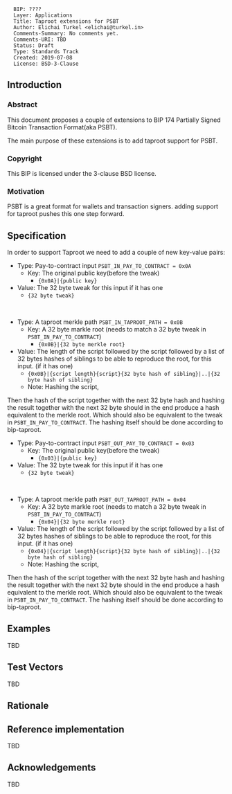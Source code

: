 <pre>
  BIP: ????
  Layer: Applications
  Title: Taproot extensions for PSBT
  Author: Elichai Turkel <elichai@turkel.in>
  Comments-Summary: No comments yet.
  Comments-URI: TBD
  Status: Draft
  Type: Standards Track
  Created: 2019-07-08
  License: BSD-3-Clause
</pre>

== Introduction ==

=== Abstract ===

This document proposes a couple of extensions to BIP 174 Partially Signed Bitcoin Transaction Format(aka PSBT).

The main purpose of these extensions is to add taproot support for PSBT.

=== Copyright ===

This BIP is licensed under the 3-clause BSD license.

=== Motivation ===

PSBT is a great format for wallets and transaction signers. adding support for taproot pushes this one step forward.

== Specification ==

In order to support Taproot we need to add a couple of new key-value pairs:  

* Type: Pay-to-contract input <code>PSBT_IN_PAY_TO_CONTRACT = 0x0A</code>
** Key: The original public key(before the tweak)
*** <tt>{0x0A}|{public key}</tt>
* Value: The 32 byte tweak for this input if it has one
** <code>{32 byte tweak}</code>
<br />

* Type: A taproot merkle path <code>PSBT_IN_TAPROOT_PATH = 0x0B</code>
** Key: A 32 byte markle root (needs to match a 32 byte tweak in <code>PSBT_IN_PAY_TO_CONTRACT</code>)
*** <tt>{0x0B}|{32 byte merkle root}</tt>
* Value: The length of the script followed by the script followed by a list of 32 bytes hashes of siblings to be able to reproduce the root, for this input. (if it has one)
** <code>{0x0B}|{script length}{script}{32 byte hash of sibling}|..|{32 byte hash of sibling}</code>
** Note: Hashing the script,
Then the hash of the script together with the next 32 byte hash and hashing the result together with the next 32 byte should in the end produce a hash equivalent to the merkle root. 
Which should also be equivalent to the tweak in <code>PSBT_IN_PAY_TO_CONTRACT</code>.
The hashing itself should be done according to bip-taproot.
<br />

* Type: Pay-to-contract input <code>PSBT_OUT_PAY_TO_CONTRACT = 0x03</code>
** Key: The original public key(before the tweak)
*** <tt>{0x03}|{public key}</tt>
* Value: The 32 byte tweak for this input if it has one
** <code>{32 byte tweak}</code>
<br />

* Type: A taproot merkle path <code>PSBT_OUT_TAPROOT_PATH = 0x04</code>
** Key: A 32 byte markle root (needs to match a 32 byte tweak in <code>PSBT_IN_PAY_TO_CONTRACT</code>)
*** <tt>{0x04}|{32 byte merkle root}</tt>
* Value: The length of the script followed by the script followed by a list of 32 bytes hashes of siblings to be able to reproduce the root, for this input. (if it has one)
** <code>{0x04}|{script length}{script}{32 byte hash of sibling}|..|{32 byte hash of sibling}</code>
** Note: Hashing the script,
Then the hash of the script together with the next 32 byte hash and hashing the result together with the next 32 byte should in the end produce a hash equivalent to the merkle root. 
Which should also be equivalent to the tweak in <code>PSBT_IN_PAY_TO_CONTRACT</code>.
The hashing itself should be done according to bip-taproot.


== Examples ==
TBD
== Test Vectors ==
TBD

== Rationale ==

<references />

== Reference implementation ==

TBD

== Acknowledgements ==
TBD
